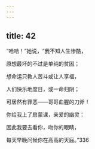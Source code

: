 ```yaml
---
---
---
```

title: 42
---




“哈哈！”她说，“我不知人生惨酷，

原想最坏的不过是单纯的贫困；

想命运只教人苦斗或让人享福，

人们快乐地度日，或一命归阴；

可居然有罪恶——哥哥血腥的刀斧！

你给我上了启蒙课，亲爱的幽灵：

因此我要去看你，吻你的眼睛，

每天早晚问候你在高高的天庭。”336